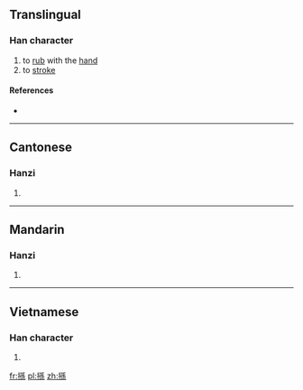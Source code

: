 ==Translingual==

===Han character===
{{Han char|rn=64|rad=手|as=10|sn=13|four=52093|canj=QNDF|ids=⿰扌孫}}

# to [[rub]] with the [[hand]]
# to [[stroke]]

====References====
* {{Han ref|kx=0446.120|dkj=12464|dj=0796.300|hdz=31938.090|uh=640E|ud=25614|bh=DDBB|bd=56763}}

----

==Cantonese==

===Hanzi===
{{yue-hanzi|jyut=[[syun1]]|y=syun1}}

# {{defn|lang=yue|sort=手10}}

----

==Mandarin==

===Hanzi===
{{cmn-hanzi|pin=[[sūn]] ([[sun1]])|wg=sun<sup>1</sup>}}

# {{defn|lang=cmn|sort=手10}}

----

==Vietnamese==

===Han character===
{{vi-hantu|rs=手10|dun}}

# {{defn|lang=vi|sort=手10}}

[[fr:搎]]
[[pl:搎]]
[[zh:搎]]